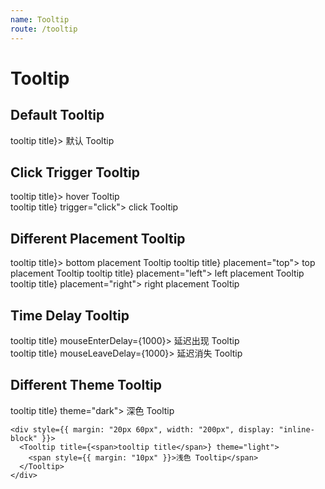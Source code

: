 ```yaml
---
name: Tooltip
route: /tooltip
---
```



# Tooltip

<Props of={Tooltip} />

## Default Tooltip

<Playground>
  <Tooltip title={<span>tooltip title</span>}>
    <span style={{ margin: "10px" }}>默认 Tooltip</span>
  </Tooltip>
</Playground>

## Click Trigger Tooltip

<Playground>
  <section>
    <div
      style={{ margin: "20px 60px", width: "200px", display: "inline-block" }}
    >
      <Tooltip title={<span>tooltip title</span>}>
        <span>hover Tooltip</span>
      </Tooltip>
    </div>
    <div
      style={{ margin: "20px 60px", width: "200px", display: "inline-block" }}
    >
      <Tooltip title={<span>tooltip title</span>} trigger="click">
        <span>click Tooltip</span>
      </Tooltip>
    </div>
  </section>
</Playground>

## Different Placement Tooltip

<Playground>
  <Tooltip title={<span>tooltip title</span>}>
    <span style={{ margin: "10px" }}>bottom placement Tooltip</span>
  </Tooltip>
  <Tooltip title={<span>tooltip title</span>} placement="top">
    <span style={{ margin: "10px" }}>top placement Tooltip</span>
  </Tooltip>
  <Tooltip title={<span>tooltip title</span>} placement="left">
    <span style={{ margin: "10px" }}>left placement Tooltip</span>
  </Tooltip>
  <Tooltip title={<span>tooltip title</span>} placement="right">
    <span style={{ margin: "10px" }}>right placement Tooltip</span>
  </Tooltip>
</Playground>

## Time Delay Tooltip

<Playground>
  <section>
    <div
      style={{ margin: "20px 60px", width: "200px", display: "inline-block" }}
    >
      <Tooltip title={<span>tooltip title</span>} mouseEnterDelay={1000}>
        <span style={{ margin: "10px" }}>延迟出现 Tooltip</span>
      </Tooltip>
    </div>
    <div
      style={{ margin: "20px 60px", width: "200px", display: "inline-block" }}
    >
      <Tooltip title={<span>tooltip title</span>} mouseLeaveDelay={1000}>
        <span style={{ margin: "10px" }}>延迟消失 Tooltip</span>
      </Tooltip>
    </div>
  </section>
</Playground>

## Different Theme Tooltip

<Playground>
    <section>
    <div style={{ margin: "20px 60px", width: "200px", display: "inline-block" }}>
      <Tooltip title={<span>tooltip title</span>} theme="dark">
        <span style={{ margin: "10px" }}>深色 Tooltip</span>
      </Tooltip>
    </div>

    <div style={{ margin: "20px 60px", width: "200px", display: "inline-block" }}>
      <Tooltip title={<span>tooltip title</span>} theme="light">
        <span style={{ margin: "10px" }}>浅色 Tooltip</span>
      </Tooltip>
    </div>

  </section>
</Playground>
